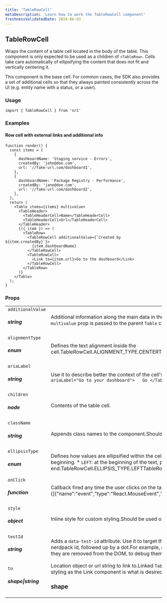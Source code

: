 ```yaml
---
title: 'TableRowCell'
metaDescription: 'Learn how to work the TableRowCell component'
freshnessValidatedDate: 2024-06-03
---
```

## TableRowCell

Wraps the content of a table cell located in the body of the table. This component is only expected to be used as a children of `<TableRow>`. Cells take care automatically of ellipsifying the content that does not fit and vertically centering it.

This component is the base cell. For common cases, the SDK also provides a set of additional cells so that they always painted consistently across the UI (e.g. entity name with a status, or a user).

### Usage

```
import { TableRowCell } from 'nr1'
```



### Examples

#### Row cell with external links and additional info

```
function render() {
  const items = [
    {
      dashboardName: 'Staging service - Errors',
      createdBy: 'john@doe.com',
      url: '//fake-url.com/dashboard1',
    },
    {
      dashboardName: 'Package Registry - Performance',
      createdBy: 'jane@doe.com',
      url: '//fake-url.com/dashboard2',
    },
  ];
  return (
    <Table items={items} multivalue>
      <TableHeader>
        <TableHeaderCell>Name</TableHeaderCell>
        <TableHeaderCell>Url</TableHeaderCell>
      </TableHeader>
      {({ item }) => (
        <TableRow>
          <TableRowCell additionalValue={`Created by ${item.createdBy}`}>
            {item.dashboardName}
          </TableRowCell>
          <TableRowCell>
            <Link to={item.url}>Go to the dashboard</Link>
          </TableRowCell>
        </TableRow>
      )}
    </Table>
  );
}
```



### Props

|                               |                                                                                                                                                                                                                                                                                                                                                                                                                                                                                                 |
| ----------------------------- | ----------------------------------------------------------------------------------------------------------------------------------------------------------------------------------------------------------------------------------------------------------------------------------------------------------------------------------------------------------------------------------------------------------------------------------------------------------------------------------------------- |
| `additionalValue` <h5>string</h5> | Additional information along the main data in the cell.**Note:** At the moment this content becomes visible only when the `multivalue` prop is passed to the parent `Table` component.                                                                                                                                                                                                                                                                                                          |
| `alignmentType` <h5>enum</h5>     | Defines the text alignment inside the cell.<OptionReference>TableRowCell.ALIGNMENT_TYPE.CENTERTableRowCell.ALIGNMENT_TYPE.LEFTTableRowCell.ALIGNMENT_TYPE.RIGHT>                                                                                                                                                                                                                                                                                                    |
| `ariaLabel` <h5>string</h5>       | Use it to describe better the context of the cell's action for users on screen readers.``` <TableRowCell to="/dashboards" ariaLabel="Go to your dashboard">   Go </TableRowCell> ```                                                                                                                                                                                                                                                                                                 |
| `children` <h5>node</h5>          | Contents of the table cell.                                                                                                                                                                                                                                                                                                                                                                                                                                                                     |
| `className` <h5>string</h5>       | Appends class names to the component.Should be used only for positioning and spacing purposes.                                                                                                                                                                                                                                                                                                                                                                                                  |
| `ellipsisType` <h5>enum</h5>      | Defines how values are ellipsified within the cells; i.e. where the ellipsis is placed:* `RIGHT`: at the end of the text, preserving its beginning. * `LEFT`: at the beginning of the text, preserving its end.<OptionReference>TableRowCell.ELLIPSIS_TYPE.LEFTTableRowCell.ELLIPSIS_TYPE.RIGHT>                                                                                                                                                                    |
| `onClick` <h5>function</h5>       | Callback fired any time the user clicks on the table cell.<FunctionDefinition returnValue={[]} arguments={[{"name":"event","type":"React.MouseEvent","description":""}]} />                                                                                                                                                                                                                                                                                                 |
| `style` <h5>object</h5>           | Inline style for custom styling.Should be used only for positioning and spacing purposes.                                                                                                                                                                                                                                                                                                                                                                                                       |
| `testId` <h5>string</h5>          | Adds a `data-test-id` attribute. Use it to target the component in unit and E2E tests.For a test id to be valid, prefix it with your nerdpack id, followed up by a dot.For example, `my-nerdpack.some-element`.**Note:** You might not see `data-test-id` attributes as they are removed from the DOM, to debug them pass a `e2e-test` query parameter to the URL.                                                                                                                              |
| `to` <h5>shape\|string</h5>       | Location object or url string to link to.Linked `TableRowCell`s are unstyled and will not show icons for external links. If the same styling as the Link component is what is desired, then use a `Link` instead as a child component within the cell.<h3>shape</h3>|                                      |   | | ------------------------------------ | - | | `pathname` <h5>REQUIRED</h5><h5>string</h5> |   | | `search` <h5>string</h5>                 |   | | `hash` <h5>string</h5>                   |   | |